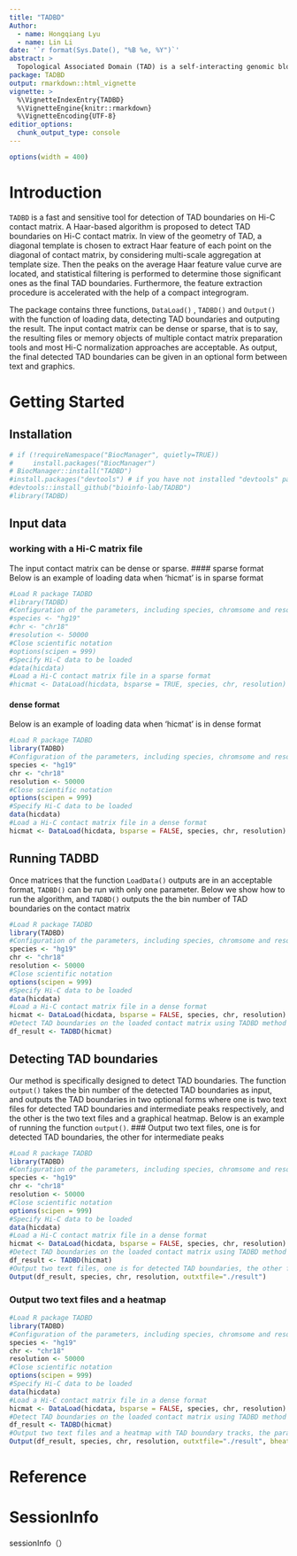 ```yaml
---
title: "TADBD"
Author:
  - name: Hongqiang Lyu
  - name: Lin Li
date: '`r format(Sys.Date(), "%B %e, %Y")`'
abstract: >
  Topological Associated Domain (TAD) is a self-interacting genomic block. The detection of TAD boundaries on Hi-C contact matrix is one of the most important issues in the analysis of 3D genome architecture at TAD level. Here, we present TADBD, a sensitive and fast computational method for detection of TAD boundaries on Hi-C contact matrix. It implements a Haar-based algorithm considering Haar diagonal template, the acceleration via a compact integrogram, multi-scale aggregation at template size, and statistical filtering. Compared with the other five methods, including HiCDB, IC-Finder, EAST, TopDom and HiCseg, on simulated and experimental data, TADBD shows a better performance in most cases. In addition, a freely available R package is given to facilitate the use of the presented method.
package: TADBD
output: rmarkdown::html_vignette
vignette: >
  %\VignetteIndexEntry{TADBD}
  %\VignetteEngine{knitr::rmarkdown}
  %\VignetteEncoding{UTF-8}
editior_options:
  chunk_output_type: console
---
```


```r
options(width = 400)
```

# Introduction
`TADBD` is a fast and sensitive tool for detection of TAD boundaries on Hi-C contact matrix. A Haar-based algorithm is proposed to detect TAD boundaries on Hi-C contact matrix. In view of the geometry of TAD, a diagonal template is chosen to extract Haar feature of each point on the diagonal of contact matrix, by considering multi-scale aggregation at template size. Then the peaks on the average Haar feature value curve are located, and statistical filtering is performed to determine those significant ones as the final TAD boundaries. Furthermore, the feature extraction procedure is accelerated with the help of a compact integrogram.
 
 The package contains three functions, `DataLoad()` , `TADBD()` and `Output()` with the function of loading data, detecting TAD boundaries and outputing the result. The input contact matrix can be dense or sparse, that is to say, the resulting files or memory objects of multiple contact matrix preparation tools and most Hi-C normalization approaches are acceptable. As output, the final detected TAD boundaries can be given in an optional form between text and graphics. 

# Getting Started

## Installation

```r
# if (!requireNamespace("BiocManager", quietly=TRUE))
#     install.packages("BiocManager")
# BiocManager::install("TADBD")
#install.packages("devtools") # if you have not installed "devtools" package
#devtools::install_github("bioinfo-lab/TADBD")
#library(TADBD)
```

## Input data
### working with a Hi-C matrix file
The input contact matrix can be dense or sparse. 
#### sparse format
Below is an example of loading data when 'hicmat' is in sparse format
```r
#Load R package TADBD
#library(TADBD)
#Configuration of the parameters, including species, chromsome and resolution
#species <- "hg19"
#chr <- "chr18"
#resolution <- 50000
#Close scientific notation
#options(scipen = 999)
#Specify Hi-C data to be loaded
#data(hicdata)
#Load a Hi-C contact matrix file in a sparse format
#hicmat <- DataLoad(hicdata, bsparse = TRUE, species, chr, resolution)
```

#### dense format
Below is an example of loading data when 'hicmat' is in dense format
```r
#Load R package TADBD
library(TADBD)
#Configuration of the parameters, including species, chromsome and resolution
species <- "hg19"
chr <- "chr18"
resolution <- 50000
#Close scientific notation
options(scipen = 999)
#Specify Hi-C data to be loaded
data(hicdata)
#Load a Hi-C contact matrix file in a dense format
hicmat <- DataLoad(hicdata, bsparse = FALSE, species, chr, resolution)
```


## Running TADBD
Once matrices that the function `LoadData()` outputs are in an acceptable format, `TADBD()` can be run with only one parameter. Below we show how to run the algorithm, and `TADBD()` outputs the the bin number of TAD boundaries on the contact matrix  
```r
#Load R package TADBD
library(TADBD)
#Configuration of the parameters, including species, chromsome and resolution
species <- "hg19"
chr <- "chr18"
resolution <- 50000
#Close scientific notation
options(scipen = 999)
#Specify Hi-C data to be loaded
data(hicdata)
#Load a Hi-C contact matrix file in a dense format
hicmat <- DataLoad(hicdata, bsparse = FALSE, species, chr, resolution)
#Detect TAD boundaries on the loaded contact matrix using TADBD method using default parameter configuration, that is template.sizes = c(4,5,6), bstatfilter = TRUE
df_result <- TADBD(hicmat)
```

## Detecting TAD boundaries
Our method is specifically designed to detect TAD boundaries. The function `output()` takes the bin number of the detected TAD boundaries as input, and outputs the TAD boundaries in two optional forms where one is two text files for detected TAD boundaries and intermediate peaks respectively, and the other is the two text files and a graphical heatmap. Below is an example of running the function `output()`.
### Output two text files, one is for detected TAD boundaries, the other for intermediate peaks
```r
#Load R package TADBD
library(TADBD)
#Configuration of the parameters, including species, chromsome and resolution
species <- "hg19"
chr <- "chr18"
resolution <- 50000
#Close scientific notation
options(scipen = 999)
#Specify Hi-C data to be loaded
data(hicdata)
#Load a Hi-C contact matrix file in a dense format
hicmat <- DataLoad(hicdata, bsparse = FALSE, species, chr, resolution)
#Detect TAD boundaries on the loaded contact matrix using TADBD method using default parameter configuration, that is template.sizes = c(4,5,6), bstatfilter = TRUE
df_result <- TADBD(hicmat)
#Output two text files, one is for detected TAD boundaries, the other for intermediate peaks
Output(df_result, species, chr, resolution, outxtfile="./result")
```
### Output two text files and a heatmap
```r
#Load R package TADBD
library(TADBD)
#Configuration of the parameters, including species, chromsome and resolution
species <- "hg19"
chr <- "chr18"
resolution <- 50000
#Close scientific notation
options(scipen = 999)
#Specify Hi-C data to be loaded
data(hicdata)
#Load a Hi-C contact matrix file in a dense format
hicmat <- DataLoad(hicdata, bsparse = FALSE, species, chr, resolution)
#Detect TAD boundaries on the loaded contact matrix using TADBD method using default parameter configuration, that is template.sizes = c(4,5,6), bstatfilter = TRUE
df_result <- TADBD(hicmat)
#Output two text files and a heatmap with TAD boundary tracks, the parameters of heatmap include starting and ending coordinates, as well as the color and the width of tracks
Output(df_result, species, chr, resolution, outxtfile="./result", bheatmap = TRUE, heatmapfile="./heatmap", hicmat, map_start=0, map_end=10000000, l_color="bule", l_width=2.5)
```

# Reference

# SessionInfo
sessionInfo（）
